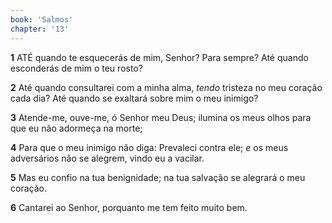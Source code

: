 ```yaml
---
book: 'Salmos'
chapter: '13'
---
```


**1** ATÉ quando te esquecerás de mim, Senhor? Para sempre? Até quando esconderás de mim o teu rosto?

**2** Até quando consultarei com a minha alma, _tendo_ tristeza no meu coração cada dia? Até quando se exaltará sobre mim o meu inimigo?

**3** Atende-me, ouve-me, ó Senhor meu Deus; ilumina os meus olhos para que eu não adormeça na morte;

**4** Para que o meu inimigo não diga: Prevaleci contra ele; _e_ os meus adversários não se alegrem, vindo eu a vacilar.

**5** Mas eu confio na tua benignidade; na tua salvação se alegrará o meu coração.

**6** Cantarei ao Senhor, porquanto me tem feito muito bem.
